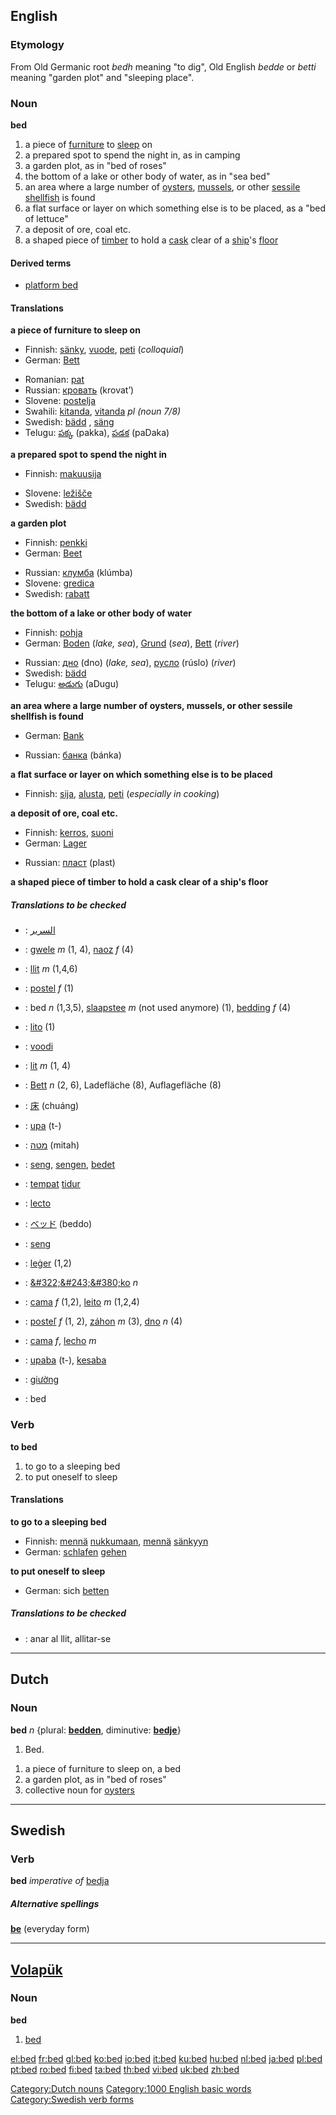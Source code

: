 ==English==

{{rank|copyright|4|late|529|bed|living|view|although}}

===Etymology===
From Old Germanic root ''bedh'' meaning "to dig", Old English ''bedde'' or ''betti'' meaning "garden plot" and "sleeping place".

===Noun===
'''bed'''

#a piece of [[furniture]] to [[sleep]] on
#a prepared spot to spend the night in, as in camping
#a garden plot, as in "bed of roses"
#the bottom of a lake or other body of water, as in "sea bed"
#an area where a large number of [[oyster]]s, [[mussel]]s, or other [[sessile]] [[shellfish]] is found
#a flat surface or layer on which something else is to be placed, as a "bed of lettuce"
#a deposit of ore, coal etc.
#a shaped piece of [[timber]] to hold a [[cask]] clear of a [[ship]]'s [[floor]]

====Derived terms====
*[[platform bed]]

====Translations====
'''a piece of furniture to sleep on'''
{{top}}
*Finnish: [[sänky]], [[vuode]], [[peti]] (''colloquial'')
*German: [[Bett]] {{n}}
{{mid}}
*Romanian: [[pat]] {{n}}
*Russian: [[кровать]] (krovat’) {{f}}
*Slovene: [[postelja]] {{f}}
*Swahili: [[kitanda]], [[vitanda]] ''pl (noun 7/8)''
*Swedish: [[bädd]] {{c}}, [[säng]] {{c}}
*Telugu: [[పక్క]] (pakka), [[పడక]] (paDaka)
{{bottom}}

'''a prepared spot to spend the night in'''
{{top}}
*Finnish: [[makuusija]]
{{mid}}
*Slovene: [[ležišče]] {{n}}
*Swedish: [[bädd]] {{c}} 
{{bottom}}

'''a garden plot'''
{{top}}
*Finnish: [[penkki]]
*German: [[Beet]] {{n}}
{{mid}}
*Russian: [[клумба]] (klúmba) {{f}}
*Slovene: [[gredica]] {{f}}
*Swedish: [[rabatt]] {{c}}
{{bottom}}

'''the bottom of a lake or other body of water'''
{{top}}
*Finnish: [[pohja]]
*German: [[Boden]] {{m}} (''lake, sea''), [[Grund]] {{m}} (''sea''), [[Bett]] {{n}} (''river'')
{{mid}}
*Russian: [[дно]] (dno) {{n}} (''lake, sea''), [[русло]] (rúslo) {{n}} (''river'')
*Swedish: [[bädd]] {{c}}
*Telugu: [[అడుగు]] (aDugu)
{{bottom}}

'''an area where a large number of oysters, mussels, or other sessile shellfish is found'''
{{top}}
*German: [[Bank]] {{f}}
{{mid}}
*Russian: [[банка]] (bánka) {{f}}
{{bottom}}

'''a flat surface or layer on which something else is to be placed'''
{{top}}
*Finnish: [[sija]], [[alusta]], [[peti]] (''especially in cooking'')
{{mid}}
{{bottom}}

'''a deposit of ore, coal etc.'''
{{top}}
*Finnish: [[kerros]], [[suoni]]
*German: [[Lager]] {{n}}
{{mid}}
*Russian: [[пласт]] (plast) {{m}}
{{bottom}}

'''a shaped piece of timber to hold a cask clear of a ship's floor'''
{{top}}

{{mid}}

{{bottom}}

=====Translations to be checked=====
<!--Remove this section once all of the translations below have been moved into the tables above.-->
{{checktrans}}


*{{ttbc|Arabic}}: [[السرير]]
*{{ttbc|Breton}}: [[gwele]] ''m'' (1, 4), [[naoz]] ''f'' (4)
*{{ttbc|Catalan}}: [[llit]] ''m'' (1,4,6)
*{{ttbc|Czech}}: [[postel]] ''f'' (1)
*{{ttbc|Dutch}}: bed ''n'' (1,3,5), [[slaapstee]] ''m'' (not used anymore) (1), [[bedding]] ''f'' (4)
*{{ttbc|Esperanto}}: [[lito]] (1)
*{{ttbc|Estonian}}: [[voodi]]
*{{ttbc|French}}: [[lit]] ''m'' (1, 4)
*{{ttbc|German}}: [[Bett]] ''n'' (2, 6), Ladefläche (8), Auflagefläche (8)
*{{ttbc|Chinese}}: [[床]] (chuáng)
*{{ttbc|Guaraní}}: [[upa]] (t-)
*{{ttbc|Hebrew}}: [[מטה]] (mitah)
*{{ttbc|Icelandic}}: [[seng]], [[sengen]], [[bedet]] 
*{{ttbc|Indonesian}}: [[tempat]] [[tidur]]
*{{ttbc|Interlingua}}: [[lecto]]
*{{ttbc|Japanese}}: [[ベッド]] (beddo)
*{{ttbc|Norwegian}}: [[seng]] {{c}}
*{{ttbc|Old English}}: [[leger#Old English|leġer]] (1,2)
*{{ttbc|Polish}}: [[&#322;&#243;&#380;ko]] ''n''
*{{ttbc|Portuguese}}: [[cama]] ''f'' (1,2), [[leito]] ''m'' (1,2,4)
*{{ttbc|Slovak}}: [[posteľ]] ''f'' (1, 2), [[záhon]] ''m'' (3), [[dno]] ''n'' (4)
*{{ttbc|Spanish}}: [[cama]] ''f'', [[lecho]] ''m''
*{{ttbc|Tupinambá}}: [[upaba]] (t-), [[kesaba]]
*{{ttbc|Vietnamese}}: [[giường]]
*{{ttbc|Volapük}}: bed

===Verb===
'''to bed'''

#to go to a sleeping bed
#to put oneself to sleep

====Translations====
'''to go to a sleeping bed'''
{{top}}
*Finnish: [[mennä]] [[nukkua|nukkumaan]], [[mennä]] [[sänky]]yn
*German: [[schlafen]] [[gehen]]
{{mid}}

{{bottom}}

'''to put oneself to sleep'''
{{top}}
*German: sich [[betten]]
{{mid}}

{{bottom}}


=====Translations to be checked=====
<!--Remove this section once all of the translations below have been moved into the tables above.-->
{{checktrans}}

*{{ttbc|Catalan}}: anar al llit, allitar-se


----

==Dutch==
===Noun===
'''bed''' ''n'' {plural: '''[[bedden]]''', diminutive: '''[[bedje]]'''}
#Bed.

#a piece of furniture to sleep on, a bed
#a garden plot, as in "bed of roses"
#collective noun for [[oyster]]s

[[Category:Dutch nouns]]
----

==Swedish==
===Verb===
'''bed''' ''imperative of'' [[bedja]]

=====Alternative spellings=====
'''[[be]]''' (everyday form)
----

==[[Volapük]]==
===Noun===
'''bed'''

# [[bed]]


[[Category:1000 English basic words]]
[[Category:Swedish verb forms]]

{{TOW}}

[[el:bed]]
[[fr:bed]]
[[gl:bed]]
[[ko:bed]]
[[io:bed]]
[[it:bed]]
[[ku:bed]]
[[hu:bed]]
[[nl:bed]]
[[ja:bed]]
[[pl:bed]]
[[pt:bed]]
[[ro:bed]]
[[fi:bed]]
[[ta:bed]]
[[th:bed]]
[[vi:bed]]
[[uk:bed]]
[[zh:bed]]